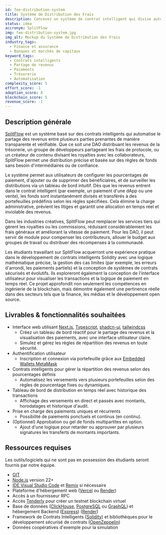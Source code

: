 ```yaml
---
id: fee-distribution-system
title: Système de Distribution des Frais
description: Concevez un système de contrat intelligent qui divise automatiquement les paiements entrants entre les parties prenantes. Les utilisateurs peuvent définir des pourcentages fixes ou des formules dynamiques. La plateforme gère des revenus tels que les revenus de DAO, les royalties ou les paiements d'affiliation et les distribue à plusieurs portefeuilles à réception. Ajoutez une interface utilisateur pour configurer, simuler et suivre les revenus de manière transparente.
status: idea
accronym: SplitFlow
img: fee-distribution-system.jpg
img_alt: Mockup du Système de Distribution des Frais
industry_tags:
  - Finance et assurance
  - Banques et marchés de capitaux
keyword_tags:
  - Contrats intelligents
  - Partage de revenus
  - Paiements
  - Trésorerie
  - Automatisation
complexity_score: 5
effort_score: -1
adoption_score: 8
blockchain_score: 5
revenue_score: -1
---
```


## Description générale

[SplitFlow](https://splitflow.monark.io) est un système basé sur des contrats intelligents qui automatise le partage des revenus entre plusieurs parties prenantes de manière transparente et vérifiable. Que ce soit une DAO distribuant les revenus de la trésorerie, un groupe de développeurs partageant les frais de protocole, ou un créateur de contenu divisant les royalties avec les collaborateurs, SplitFlow permet une distribution précise et basée sur des règles de fonds sans besoin d'intermédiaires ou de confiance.

Le système permet aux utilisateurs de configurer les pourcentages de paiement, d'ajouter ou de supprimer des bénéficiaires, et de surveiller les distributions via un tableau de bord intuitif. Dès que les revenus entrent dans le contrat intelligent (par exemple, un paiement d'une dApp ou une vente), les fonds sont instantanément divisés et transférés à des portefeuilles prédéfinis selon les règles spécifiées. Cela élimine la charge administrative, prévient les litiges et garantit une allocation en temps réel et inviolable des revenus.

Dans les industries créatives, SplitFlow peut remplacer les services tiers qui gèrent les royalties ou les commissions, réduisant considérablement les frais généraux et améliorant la vitesse de paiement. Pour les DAO, il peut servir de module pour compenser les contributeurs, allouer le budget aux groupes de travail ou distribuer des récompenses à la communauté.

Les étudiants travaillant sur SplitFlow acquerront une expérience pratique dans le développement de contrats intelligents Solidity avec une logique mathématique précise, la gestion des cas limites (par exemple, les erreurs d'arrondi, les paiements partiels) et la conception de systèmes de contrats sécurisés et évolutifs. Ils exploreront également la conception de l'interface utilisateur pour visualiser les transactions et la logique de paiement en temps réel. Ce projet approfondit non seulement les compétences en ingénierie de la blockchain, mais démontre également une pertinence réelle dans des secteurs tels que la finance, les médias et le développement open source.

## Livrables & fonctionnalités souhaitées

- Interface web utilisant [Next.js](https://nextjs.org/), [Typescript](https://www.typescriptlang.org/), [shadcn-ui](https://ui.shadcn.com/), [tailwindcss](https://tailwindcss.com/)
   - Créez un tableau de bord réactif pour le partage des revenus et la visualisation des paiements, avec une interface utilisateur claire.
   - Simulez et gérez les règles de répartition des revenus en toute sécurité.
- Authentification utilisateur
   - Inscription et connexion via portefeuille grâce aux [Embedded Wallets MetaMask](https://metamask.io/developer/embedded-wallets)
- Contrats intelligents pour gérer la répartition des revenus selon des pourcentages définis
   - Automatisez les versements vers plusieurs portefeuilles selon des règles de pourcentage fixes ou dynamiques.
- Tableau de bord de distribution en temps réel avec historique des transactions
   - Affichage des versements en direct et passés avec montants, horodatages et historique d'audit.
- Prise en charge des paiements uniques et récurrents
   - Possibilité de paiements ponctuels et continus (en continu).
- (Optionnel) Approbation ou gel de fonds multipartites en option.
   - Ajout d'une logique pour retarder ou approuver par plusieurs signatures les transferts de montants importants.

## Ressources requises

Les outils/logiciels qui ne sont pas en possession des étudiants seront fournis par notre équipe.

- [GIT](https://git-scm.com/)
- [Node.js](https://nodejs.org/) version 22+
- [IDE Visual Studio Code](https://code.visualstudio.com/) et [Remix](https://remix-project.org/) si nécessaire
- Plateforme d'hébergement web ([Vercel](https://vercel.com/) ou [Render](https://render.com/))
- Accès à un fournisseur RPC
- Accès [Tenderly](https://tenderly.co/) pour créer un testnet blockchain virtuel
- Base de données ([ClickHouse](https://clickhouse.com/), [PostgreSQL](https://www.postgresql.org/) ou [GraphQL](https://graphql.org/)) et hébergement Backend ([Express](https://expressjs.com/)) ([Render](https://render.com/))
- Framework de Contrats Intelligents ([Solidity](https://soliditylang.org/)) et bibliothèques pour le développement sécurisé de contrats ([OpenZeppelin](https://www.openzeppelin.com/))
- Données coopératives d'exemple pour la simulation